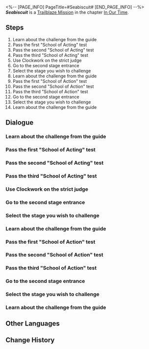 <%-- [PAGE_INFO]
PageTitle=#Seabiscuit#
[END_PAGE_INFO] --%>
{{Stub|Dialogue.}}
{{Mission Infobox
|id            = 1032702
|title         = 
|image         = <!--Mission Seabiscuit.png-->
|type          = Trailblaze
|event_name    = 
|chapter       = In Our Time
|requirements  = [[Trailblaze Mission]] ''[[Seabiscuit]]'' completed
|summary       = <!--official mission summary from Fate's Atlas-->
|characters    = Announcement; Body Language Judge; Dialogue Judge; Firefly; Guide; Strict Judge; Trailblazer
|startLocation = [[Penacony]] - [[SoulGlad™ Scorchsand Audition Venue]]
|world         = Penacony
|area          = SoulGlad™ Scorchsand Audition Venue
|prev          = 
|next          = Beauty and Destruction
|rewards       = Trailblaze EXP*800; Stellar Jade*100; Lost Crystal*12; Clock Credits*400; "A Star Is Born"*1 { text = "A Star Is Born" }; "An Actor Prepares"*1 { text = "An Actor Prepares" }; Credit*160,000
}}
'''''Seabiscuit''''' is a [[Trailblaze Mission]] in the chapter [[In Our Time]].

==Steps==
# Learn about the challenge from the guide
# Pass the first "School of Acting" test
# Pass the second "School of Acting" test
# Pass the third "School of Acting" test
# Use Clockwork on the strict judge
# Go to the second stage entrance
# Select the stage you wish to challenge
# Learn about the challenge from the guide
# Pass the first "School of Action" test
# Pass the second "School of Action" test
# Pass the third "School of Action" test
# Go to the second stage entrance
# Select the stage you wish to challenge
# Learn about the challenge from the guide

<!--
==Gameplay Notes==

--><!--
==Trial Character==

-->
==Dialogue==
{{Stub Dialogue}}

===Learn about the challenge from the guide{{subst:void|<!--103270227-->}}===
{{Dialogue Start}}
:{{tx}}
{{Mission Description|type=trailblaze|location=SoulGlad™ Scorchsand Audition Venue|update|The first choice! You and Firefly arrive at the Dreamplay Fantasia: Acting Challenge arena. According to the guide's instructions, your "acting" skills will be tested here...<br />What are acting skills exactly? You have no idea. For you, sincerity has always been the ultimate instrument.}}
{{Dialogue End}}

===Pass the first "School of Acting" test{{subst:void|<!--103270202-->}}===
{{Dialogue Start}}
:{{tx}}
{{Dialogue End}}

===Pass the second "School of Acting" test{{subst:void|<!--103270203-->}}===
{{Dialogue Start}}
:{{tx}}
{{Dialogue End}}

===Pass the third "School of Acting" test{{subst:void|<!--103270204-->}}===
{{Dialogue Start}}
:{{tx}}
{{Dialogue End}}

===Use Clockwork on the strict judge{{subst:void|<!--103270215-->}}===
{{Dialogue Start}}
:{{tx}}
{{Dialogue End}}

===Go to the second stage entrance{{subst:void|<!--103270213-->}}===
{{Dialogue Start}}
:{{tx}}
{{Dialogue End}}

===Select the stage you wish to challenge{{subst:void|<!--103270229-->}}===
{{Dialogue Start}}
:{{tx}}
{{Dialogue End}}

===Learn about the challenge from the guide{{subst:void|<!--103270205-->}}===
{{Mission Description|type=trailblaze|location=SoulGlad™ Scorchsand Audition Venue|update|The first choice! Firefly and you arrive at the stage for Dreamplay Fantasia: Action Challenge. According to the guide, you'll face the trial of "action" here...<br />You can't possibly be more familiar with "action" &mdash; However, in a world where no one can jump, can you really perform real "action"?}}
{{Dialogue Start}}
:{{tx}}
{{Dialogue End}}

===Pass the first "School of Action" test{{subst:void|<!--103270208-->}}===
{{Dialogue Start}}
:{{tx}}
{{Dialogue End}}

===Pass the second "School of Action" test{{subst:void|<!--103270209-->}}===
{{Dialogue Start}}
:{{tx}}
{{Dialogue End}}

===Pass the third "School of Action" test{{subst:void|<!--103270210-->}}===
{{Dialogue Start}}
:{{tx}}
{{Dialogue End}}

===Go to the second stage entrance{{subst:void|<!--103270211-->}}===
{{Dialogue Start}}
:{{tx}}
{{Dialogue End}}

===Select the stage you wish to challenge{{subst:void|<!--103270230-->}}===
{{Dialogue Start}}
:{{tx}}
{{Dialogue End}}

===Learn about the challenge from the guide{{subst:void|<!--103270207-->}}===
{{Dialogue Start}}
:{{tx}}
{{Dialogue End}}

==Other Languages==
{{Other Languages
|en   = Seabiscuit
|zhs  = 奔腾年代
|zht  = 奔騰年代
|ja   = 奔走する時代
|ko   = 씨비스킷
|es   = La era del tumulto
|fr   = L'ère du tumulte
|ru   = Фаворит
|th   = ยุคพุ่งทะยาน
|vi   = Thời Đại Đầy Hứa Hẹn
|de   = Mit dem Willen zum Erfolg
|id   = Era Melaju Cepat
|pt   = A Era do Tumulto
}}

==Change History==
{{Change History|2.2}}
